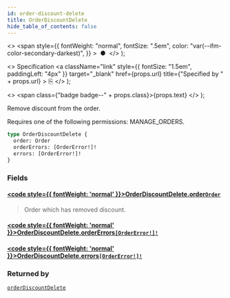 ```yaml
---
id: order-discount-delete
title: OrderDiscountDelete
hide_table_of_contents: false
---
```


  <>
    <span
      style={{
        fontWeight: "normal",
        fontSize: ".5em",
        color: "var(--ifm-color-secondary-darkest)",
      }}
    >
      &nbsp;●&nbsp;
    </span>
  </>
);

  <>
    Specification
    <a
      className="link"
      style={{ fontSize: "1.5em", paddingLeft: "4px" }}
      target="\_blank"
      href={props.url}
      title={"Specified by " + props.url}
    >
      ⎘
    </a>
  </>
);

  <>
    <span class={"badge badge--" + props.class}>{props.text}</span>
  </>
);

Remove discount from the order.

Requires one of the following permissions: MANAGE_ORDERS.

```graphql
type OrderDiscountDelete {
  order: Order
  orderErrors: [OrderError!]!
  errors: [OrderError!]!
}
```

### Fields

#### [<code style={{ fontWeight: 'normal' }}>OrderDiscountDelete.<b>order</b></code>](#)<Bullet />[`Order`](../../api-reference/objects/order) <Badge class="secondary" text="object"/>

> Order which has removed discount.

#### [<code style={{ fontWeight: 'normal' }}>OrderDiscountDelete.<b>orderErrors</b></code>](#)<Bullet />[`[OrderError!]!`](../../api-reference/objects/order-error) <Badge class="secondary" text="non-null"/> <Badge class="secondary" text="object"/>

>

#### [<code style={{ fontWeight: 'normal' }}>OrderDiscountDelete.<b>errors</b></code>](#)<Bullet />[`[OrderError!]!`](../../api-reference/objects/order-error) <Badge class="secondary" text="non-null"/> <Badge class="secondary" text="object"/>

>

### Returned by

[`orderDiscountDelete`](../../api-reference/mutations/order-discount-delete) <Badge class="secondary" text="mutation"/>

